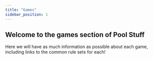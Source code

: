 ```yaml
---
title: "Games"
sidebar_position: 1
---
```


## Welcome to the games section of Pool Stuff

Here we will have as much information as possible about each game, including links to the common rule sets for each!
